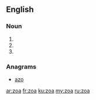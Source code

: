 ==English==

===Noun===
{{head|en|plural}}

# {{plural of|zoon|lang=en|nocat=1}}
# {{plural of|zoön|lang=en|nocat=1}}
# {{singular of|protozoa|lang=en}}

===Anagrams===
* [[azo#English|azo]]

[[ar:zoa]]
[[fr:zoa]]
[[ku:zoa]]
[[my:zoa]]
[[ru:zoa]]